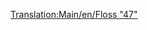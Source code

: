 [[Translation:Main/en/Floss "47"]]{{Template:Trains
|Image=[[File:en/Floss47.png]]
|Cost=£21,093 ($42.186)
|Speed=160 km/h (100 mph)
|Weight=112 t
|Power=2,580 hp (1.924 kW)
|Annual=£2,132 ($4.264)
|Designed=1962
|Lifespan=22
|Capacity=N/A
|Description=This splendid specimen of train engine will leave anyone used to the [[Main/en/UU "37"]] awe-struck with its power and speed. While quite expensive, it greatly exceeds the capabilities of its predecessors, and is probably the best of the diesel engines.
|Real-life=[http://en.wikipedia.org/wiki/British_Rail_Class_47 British Rail Class 47]
}}